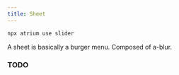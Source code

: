 ```yaml
---
title: Sheet
---
```



```bash
npx atrium use slider
```

A sheet is basically a burger menu. Composed of a-blur.

### TODO
